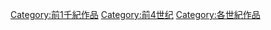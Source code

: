 [[Category:前1千紀作品|Category:前1千紀作品]]
[[Category:前4世纪|Category:前4世纪]]
[[Category:各世紀作品|Category:各世紀作品]]